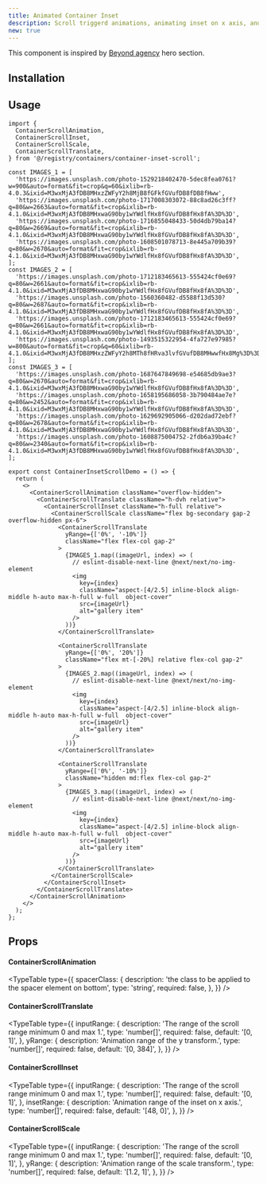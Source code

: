 ```yaml
---
title: Animated Container Inset
description: Scroll triggerd animations, animating inset on x axis, and children transforms.
new: true
---
```


This component is inspired by [Beyond agency](https://bynd-agency.com/) hero section.

<ComponentPreview name="container-inset-scroll-demo" />

## Installation

<ComponentInstallation name="container-inset-scroll" />

## Usage

```tsx
import {
  ContainerScrollAnimation,
  ContainerScrollInset,
  ContainerScrollScale,
  ContainerScrollTranslate,
} from '@/registry/containers/container-inset-scroll';

const IMAGES_1 = [
  'https://images.unsplash.com/photo-1529218402470-5dec8fea0761?w=900&auto=format&fit=crop&q=60&ixlib=rb-4.0.3&ixid=M3wxMjA3fDB8MHxzZWFyY2h8MjB8fGFkfGVufDB8fDB8fHww',
  'https://images.unsplash.com/photo-1717008303072-88c8ad26c3ff?q=80&w=2663&auto=format&fit=crop&ixlib=rb-4.1.0&ixid=M3wxMjA3fDB8MHxwaG90by1wYWdlfHx8fGVufDB8fHx8fA%3D%3D',
  'https://images.unsplash.com/photo-1716855048433-50d4db79ba14?q=80&w=2669&auto=format&fit=crop&ixlib=rb-4.1.0&ixid=M3wxMjA3fDB8MHxwaG90by1wYWdlfHx8fGVufDB8fHx8fA%3D%3D',
  'https://images.unsplash.com/photo-1608501078713-8e445a709b39?q=80&w=2670&auto=format&fit=crop&ixlib=rb-4.1.0&ixid=M3wxMjA3fDB8MHxwaG90by1wYWdlfHx8fGVufDB8fHx8fA%3D%3D',
];
const IMAGES_2 = [
  'https://images.unsplash.com/photo-1712183465613-555424cf0e69?q=80&w=2661&auto=format&fit=crop&ixlib=rb-4.1.0&ixid=M3wxMjA3fDB8MHxwaG90by1wYWdlfHx8fGVufDB8fHx8fA%3D%3D',
  'https://images.unsplash.com/photo-1560360482-d5588f13d530?q=80&w=2687&auto=format&fit=crop&ixlib=rb-4.1.0&ixid=M3wxMjA3fDB8MHxwaG90by1wYWdlfHx8fGVufDB8fHx8fA%3D%3D',
  'https://images.unsplash.com/photo-1712183465613-555424cf0e69?q=80&w=2661&auto=format&fit=crop&ixlib=rb-4.1.0&ixid=M3wxMjA3fDB8MHxwaG90by1wYWdlfHx8fGVufDB8fHx8fA%3D%3D',
  'https://images.unsplash.com/photo-1493515322954-4fa727e97985?w=800&auto=format&fit=crop&q=60&ixlib=rb-4.1.0&ixid=M3wxMjA3fDB8MHxzZWFyY2h8MTh8fHRva3lvfGVufDB8MHwwfHx8Mg%3D%3D',
];
const IMAGES_3 = [
  'https://images.unsplash.com/photo-1687647849698-e54685db9ae3?q=80&w=2670&auto=format&fit=crop&ixlib=rb-4.1.0&ixid=M3wxMjA3fDB8MHxwaG90by1wYWdlfHx8fGVufDB8fHx8fA%3D%3D',
  'https://images.unsplash.com/photo-1658195686058-3b790484ae7e?q=80&w=2452&auto=format&fit=crop&ixlib=rb-4.1.0&ixid=M3wxMjA3fDB8MHxwaG90by1wYWdlfHx8fGVufDB8fHx8fA%3D%3D',
  'https://images.unsplash.com/photo-1629692905066-d202dad72ebf?q=80&w=2678&auto=format&fit=crop&ixlib=rb-4.1.0&ixid=M3wxMjA3fDB8MHxwaG90by1wYWdlfHx8fGVufDB8fHx8fA%3D%3D',
  'https://images.unsplash.com/photo-1608875004752-2fdb6a39ba4c?q=80&w=2340&auto=format&fit=crop&ixlib=rb-4.1.0&ixid=M3wxMjA3fDB8MHxwaG90by1wYWdlfHx8fGVufDB8fHx8fA%3D%3D',
];

export const ContainerInsetScrollDemo = () => {
  return (
    <>
      <ContainerScrollAnimation className="overflow-hidden">
        <ContainerScrollTranslate className="h-dvh relative">
          <ContainerScrollInset className="h-full relative">
            <ContainerScrollScale className="flex bg-secondary gap-2 overflow-hidden px-6">
              <ContainerScrollTranslate
                yRange={['0%', '-10%']}
                className="flex flex-col gap-2"
              >
                {IMAGES_1.map((imageUrl, index) => (
                  // eslint-disable-next-line @next/next/no-img-element
                  <img
                    key={index}
                    className="aspect-[4/2.5] inline-block align-middle h-auto max-h-full w-full  object-cover"
                    src={imageUrl}
                    alt="gallery item"
                  />
                ))}
              </ContainerScrollTranslate>

              <ContainerScrollTranslate
                yRange={['0%', '20%']}
                className="flex mt-[-20%] relative flex-col gap-2"
              >
                {IMAGES_2.map((imageUrl, index) => (
                  // eslint-disable-next-line @next/next/no-img-element
                  <img
                    key={index}
                    className="aspect-[4/2.5] inline-block align-middle h-auto max-h-full w-full  object-cover"
                    src={imageUrl}
                    alt="gallery item"
                  />
                ))}
              </ContainerScrollTranslate>

              <ContainerScrollTranslate
                yRange={['0%', '-10%']}
                className="hidden md:flex flex-col gap-2"
              >
                {IMAGES_3.map((imageUrl, index) => (
                  // eslint-disable-next-line @next/next/no-img-element
                  <img
                    key={index}
                    className="aspect-[4/2.5] inline-block align-middle h-auto max-h-full w-full  object-cover"
                    src={imageUrl}
                    alt="gallery item"
                  />
                ))}
              </ContainerScrollTranslate>
            </ContainerScrollScale>
          </ContainerScrollInset>
        </ContainerScrollTranslate>
      </ContainerScrollAnimation>
    </>
  );
};
```

## Props

#### ContainerScrollAnimation

<TypeTable
  type={{
    spacerClass: {
      description: 'the class to be applied to the spacer element on bottom',
      type: 'string',
      required: false,
    },
  }}
/>

#### ContainerScrollTranslate

<TypeTable
  type={{
    inputRange: {
      description: 'The range of the scroll range minimum 0 and max 1.',
      type: 'number[]',
      required: false,
      default: '[0, 1]',
    },
    yRange: {
      description: 'Animation range of the y transform.',
      type: 'number[]',
      required: false,
      default: '[0, 384]',
    },
  }}
/>

#### ContainerScrollInset

<TypeTable
  type={{
    inputRange: {
      description: 'The range of the scroll range minimum 0 and max 1.',
      type: 'number[]',
      required: false,
      default: '[0, 1]',
    },
    insetRange: {
      description: 'Animation range of the inset on x axis.',
      type: 'number[]',
      required: false,
      default: '[48, 0]',
    },
  }}
/>

#### ContainerScrollScale

<TypeTable
  type={{
    inputRange: {
      description: 'The range of the scroll range minimum 0 and max 1.',
      type: 'number[]',
      required: false,
      default: '[0, 1]',
    },
    yRange: {
      description: 'Animation range of the scale transform.',
      type: 'number[]',
      required: false,
      default: '[1.2, 1]',
    },
  }}
/>
